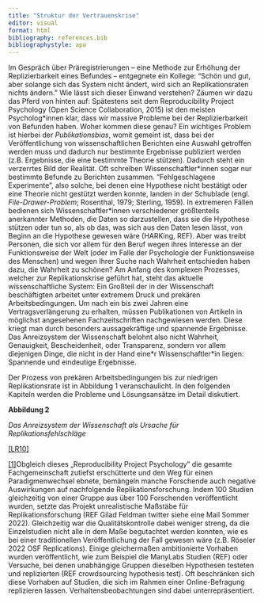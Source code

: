 ```yaml
---
title: "Struktur der Vertrauenskrise"
editor: visual
format: html
bibliography: references.bib
bibliographystyle: apa
---
```


Im Gespräch über Präregistrierungen -- eine Methode zur Erhöhung der Replizierbarkeit eines Befundes -- entgegnete ein Kollege: "Schön und gut, aber solange sich das System nicht ändert, wird sich an Replikationsraten nichts ändern." Wie lässt sich dieser Einwand verstehen? Zäumen wir dazu das Pferd von hinten auf: Spätestens seit dem Reproducibility Project Psychology (Open Science Collaboration, 2015) ist den meisten Psycholog\*innen klar, dass wir massive Probleme bei der Replizierbarkeit von Befunden haben. Woher kommen diese genau? Ein wichtiges Problem ist hierbei der *Publikationsbias*, womit gemeint ist, dass bei der Veröffentlichung von wissenschaftlichen Berichten eine Auswahl getroffen werden muss und dadurch nur bestimmte Ergebnisse publiziert werden (z.B. Ergebnisse, die eine bestimmte Theorie stützen). Dadurch steht ein verzerrtes Bild der Realität. Oft schreiben Wissenschaftler\*innen sogar nur bestimmte Befunde zu Berichten zusammen. "Fehlgeschlagene Experimente", also solche, bei denen eine Hypothese nicht bestätigt oder eine Theorie nicht gestützt werden konnte, landen in der Schublade (engl. *File-Drawer-Problem*; Rosenthal, 1979; Sterling, 1959). In extremeren Fällen bedienen sich Wissenschaftler\*innen verschiedener größtenteils anerkannter Methoden, die Daten so darzustellen, dass sie die Hypothese stützen oder tun so, als ob das, was sich aus den Daten lesen lässt, von Beginn an die Hypothese gewesen wäre (HARKing, REF). Aber was treibt Personen, die sich vor allem für den Beruf wegen ihres Interesse an der Funktionsweise der Welt (oder im Falle der Psychologie der Funktionsweise des Menschen) und wegen Ihrer Suche nach Wahrheit entschieden haben dazu, die Wahrheit zu schönen? Am Anfang des komplexen Prozesses, welcher zur Replikationskrise geführt hat, steht das aktuelle wissenschaftliche System: Ein Großteil der in der Wissenschaft beschäftigten arbeitet unter extremem Druck und prekären Arbeitsbedingungen. Um nach ein bis zwei Jahren eine Vertragsverlängerung zu erhalten, müssen Publikationen von Artikeln in möglichst angesehenen Fachzeitschriften nachgewiesen werden. Diese kriegt man durch besonders aussagekräftige und spannende Ergebnisse. Das Anreizsystem der Wissenschaft belohnt also nicht Wahrheit, Genauigkeit, Bescheidenheit, oder Transparenz, sondern vor allem diejenigen Dinge, die nicht in der Hand eine\*r Wissenschaftler\*in liegen: Spannende und eindeutige Ergebnisse.

Der Prozess von prekären Arbeitsbedingungen bis zur niedrigen Replikationsrate ist in Abbildung 1 veranschaulicht. In den folgenden Kapiteln werden die Probleme und Lösungsansätze im Detail diskutiert.

**Abbildung 2**

*Das Anreizsystem der Wissenschaft als Ursache für Replikationsfehlschläge*

[\[LR10\]](#_msocom_10) 

[\[1\]](#_ftnref1)Obgleich dieses „Reproducibility Project Psychology" die gesamte Fachgemeinschaft zutiefst erschütterte und den Weg für einen Paradigmenwechsel ebnete, bemängeln manche Forschende auch negative Auswirkungen auf nachfolgende Replikationsforschung. Indem 100 Studien gleichzeitig von einer Gruppe aus über 100 Forschenden veröffentlicht wurden, setzte das Projekt unrealistische Maßstäbe für Replikationsforschung (REF Gilad Feldman twitter siehe eine Mail Sommer 2022). Gleichzeitig war die Qualitätskontrolle dabei weniger streng, da die Einzelstudien nicht alle in dem Maße begutachtet werden konnten, wie es bei einer traditionellen Veröffentlichung der Fall gewesen wäre (z.B. Röseler 2022 OSF Replications). Einige gleichermaßen ambitionierte Vorhaben wurden veröffentlicht, wie zum Beispiel die ManyLabs Studien (REF) oder Versuche, bei denen unabhängige Gruppen dieselben Hypothesen testeten und replizierten (REF crowdsourcing hypothesis test). Oft beschränken sich diese Vorhaben auf Studien, die sich im Rahmen einer Online-Befragung replizieren lassen. Verhaltensbeobachtungen sind dabei unterrepräsentiert.
